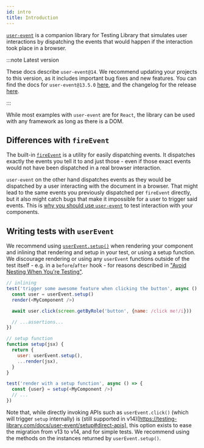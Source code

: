 ```yaml
---
id: intro
title: Introduction
---
```


[`user-event`](https://github.com/testing-library/user-event) is a companion
library for Testing Library that simulates user interactions by dispatching the
events that would happen if the interaction took place in a browser.

:::note Latest version

These docs describe `user-event@14`. We recommend updating your projects to this
version, as it includes important bug fixes and new features. You can find the
docs for `user-event@13.5.0` [here](../ecosystem-user-event.mdx), and the changelog for the release [here](https://github.com/testing-library/user-event/releases/tag/v14.0.0).

:::

While most examples with `user-event` are for `React`, the library can be used
with any framework as long as there is a DOM.

## Differences with `fireEvent`

The built-in [`fireEvent`](dom-testing-library/api-events.mdx#fireevent) is a
utility for easily dispatching events. It dispatches exactly the events you tell it
to and just those - even if those exact events would not have been dispatched in a
real browser interaction.

`user-event` on the other hand dispatches events as they would be dispatched by a user interacting with the document in a browser. That might lead to the same events you previously dispatched per `fireEvent` directly, but it also might catch bugs
that make it impossible for a user to trigger said events. This is
[why you should use `user-event`](https://ph-fritsche.github.io/blog/post/why-userevent)
to test interaction with your components.

## Writing tests with `userEvent`

We recommend using [`userEvent.setup()`](setup.mdx) when rendering your
component and inlining that rendering and setup in your test, or using a setup
function. We discourage rendering or using any `userEvent` functions outside of
the test itself - e.g. in a `before`/`after` hook - for reasons described in
["Avoid Nesting When You're Testing"](https://kentcdodds.com/blog/avoid-nesting-when-youre-testing).

```js
// inlining
test('trigger some awesome feature when clicking the button', async () => {
  const user = userEvent.setup()
  render(<MyComponent />)

  await user.click(screen.getByRole('button', {name: /click me!/i}))

  // ...assertions...
})
```

```js
// setup function
function setup(jsx) {
  return {
    user: userEvent.setup(),
    ...render(jsx),
  }
}

test('render with a setup function', async () => {
  const {user} = setup(<MyComponent />)
  // ...
})
```

Note that, while directly invoking APIs such as `userEvent.click()` (which will trigger `setup` internally) is (still supported in v14)[https://testing-library.com/docs/user-event/setup#direct-apis], this option exists to ease the migration from v13 to v14, and for simple tests. We recommend using the methods on the instances returned by `userEvent.setup()`.
